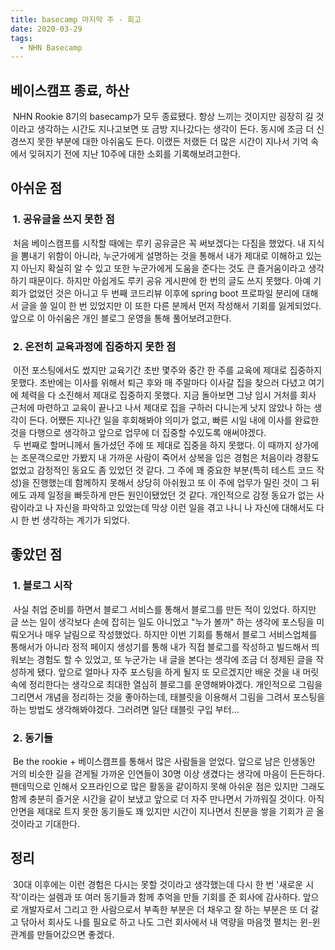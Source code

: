 ```yaml
---
title: basecamp 마지막 주 - 회고
date: 2020-03-29
tags:
  - NHN Basecamp
---
```

## 베이스캠프 종료, 하산

&nbsp;NHN Rookie 8기의 basecamp가 모두 종료됐다. 항상 느끼는 것이지만 굉장히 길 것이라고 생각하는 시간도 지나고보면 또 금방 지나갔다는 생각이 든다. 동시에 조금 더 신경쓰지 못한 부분에 대한 아쉬움도 든다. 이랬든 저랬든 더 많은 시간이 지나서 기억 속에서 잊혀지기 전에 지난 10주에 대한 소회를 기록해보려고한다.

## 아쉬운 점
### &nbsp;1. 공유글을 쓰지 못한 점
&nbsp;처음 베이스캠프를 시작할 때에는 루키 공유글은 꼭 써보겠다는 다짐을 했었다. 내 지식을 뽐내기 위함이 아니라, 누군가에게 설명하는 것을 통해서 내가 제대로 이해하고 있는지 아닌지 확실히 알 수 있고 또한 누군가에게 도움을 준다는 것도 큰 즐거움이라고 생각하기 때문이다. 하지만 아쉽게도 루키 공유 게시판에 한 번의 글도 쓰지 못했다. 아예 기회가 없었던 것은 아니고 두 번째 코드리뷰 이후에 spring boot 프로파일 분리에 대해서 글을 쓸 일이 한 번 있었지만 이 또한 다른 분께서 먼저 작성해서 기회를 잃게되었다. 앞으로 이 아쉬움은 개인 블로그 운영을 통해 풀어보려고한다.
### &nbsp;2. 온전히 교육과정에 집중하지 못한 점
&nbsp;이전 포스팅에서도 썼지만 교육기간 초반 몇주와 중간 한 주를 교육에 제대로 집중하지 못했다. 초반에는 이사를 위해서 퇴근 후와 매 주말마다 이사갈 집을 찾으러 다녔고 여기에 체력을 다 소진해서 제대로 집중하지 못했다. 지금 돌아보면 그냥 임시 거처를 회사 근처에 마련하고 교육이 끝나고 나서 제대로 집을 구하러 다니는게 낫지 않았나 하는 생각이 든다. 어쨌든 지나간 일을 후회해봐야 의미가 없고, 빠른 시일 내에 이사를 완료한 것을 다행으로 생각하고 앞으로 업무에 더 집중할 수있도록 애써야겠다.<br/>
&nbsp;두 번째로 할머니께서 돌가셨던 주에 또 제대로 집중을 하지 못했다. 이 때까지 상가에는 조문객으로만 가봤지 내 가까운 사람이 죽어서 상복을 입은 경험은 처음이라 경황도 없었고 감정적인 동요도 좀 있었던 것 같다. 그 주에 꽤 중요한 부분(특히 테스트 코드 작성)을 진행했는데 함께하지 못해서 상당히 아쉬웠고 또 이 주에 업무가 밀린 것이 그 뒤에도 과제 일정을 빠듯하게 만든 원인이됐었던 것 같다. 개인적으로 감정 동요가 없는 사람이라고 나 자신을 파악하고 있었는데 막상 이런 일을 겪고 나니 나 자신에 대해서도 다시 한 번 생각하는 계기가 되었다. 

## 좋았던 점
### &nbsp;1. 블로그 시작
&nbsp;사실 취업 준비를 하면서 블로그 서비스를 통해서 블로그를 만든 적이 있었다. 하지만 글 쓰는 일이 생각보다 손에 잡히는 일도 아니었고 "누가 볼까" 하는 생각에 포스팅을 미뤄오거나 매우 날림으로 작성했었다. 하지만 이번 기회를 통해서 블로그 서비스업체를 통해서가 아니라 정적 페이지 생성기를 통해 내가 직접 블로그를 작성하고 빌드해서 띄워보는 경험도 할 수 있었고, 또 누군가는 내 글을 본다는 생각에 조금 더 정제된 글을 작성하게 됐다. 앞으로 얼마나 자주 포스팅을 하게 될지 또 모르겠지만 배운 것을 내 머릿속에 정리한다는 생각으로 최대한 열심히 블로그를 운영해봐야겠다. 개인적으로 그림을 그리면서 개념을 정리하는 것을 좋아하는데, 태블릿을 이용해서 그림을 그려서 포스팅을 하는 방법도 생각해봐야겠다. 그러려면 일단 태블릿 구입 부터...

### &nbsp;2. 동기들
&nbsp;Be the rookie + 베이스캠프를 통해서 많은 사람들을 얻었다. 앞으로 남은 인생동안 거의 비슷한 길을 걷게될 가까운 인연들이 30명 이상 생겼다는 생각에 마음이 든든하다. 팬데믹으로 인해서 오프라인으로 많은 활동을 같이하지 못해 아쉬운 점은 있지만 그래도 함께 충분히 즐거운 시간을 같이 보냈고 앞으로 더 자주 만나면서 가까워질 것이다. 아직 안면을 제대로 트지 못한 동기들도 꽤 있지만 시간이 지나면서 친분을 쌓을 기회가 곧 올 것이라고 기대한다.<br/>

## 정리
&nbsp;30대 이후에는 이런 경험은 다시는 못할 것이라고 생각했는데 다시 한 번 '새로운 시작'이라는 설렘과 또 여러 동기들과 함께 추억을 만들 기회를 준 회사에 감사하다. 앞으로 개발자로서 그리고 한 사람으로서 부족한 부분은 더 채우고 잘 하는 부분은 또 더 갈고 닦아서 회사도 나를 필요로 하고 나도 그런 회사에서 내 역량을 마음껏 펼치는 윈-윈 관계를 만들어갔으면 좋겠다.


